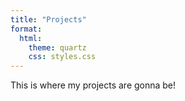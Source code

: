 ```yaml
---
title: "Projects"
format:
  html:
    theme: quartz
    css: styles.css
---
```

This is where my projects are gonna be!